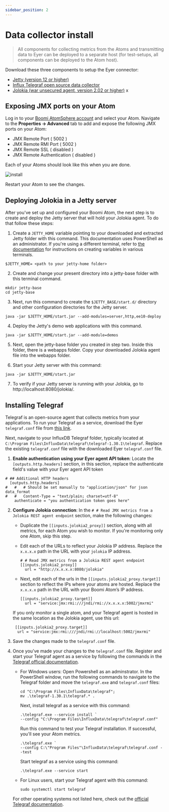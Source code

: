 ```yaml
---
sidebar_position: 2
---
```


# Data collector install

> All components for collecting metrics from the Atoms and transmitting data to Eyer can be deployed to a separate host (for test-setups, all components can be deployed to the Atom host).

Download these three components to setup the Eyer connector:

* [Jetty (version 12 or higher)](https://eclipse.dev/jetty/download.php)
* [Influx Telegraf open source data collector](https://www.influxdata.com/downloads/)
* [Jolokia (war unsecured agent, version 2.02 or higher)](https://jolokia.org/download.html)
x

## Exposing JMX ports on your Atom

Log in to your [Boomi AtomSphere account](https://platform.boomi.com/) and select your Atom. Navigate to the **Properties -> Advanced** tab to add and expose the following JMX ports on your Atom:



* JMX Remote Port ( 5002 )
* JMX Remote RMI Port ( 5002 )
* JMX Remote SSL ( disabled )
* JMX Remote Authentication ( disabled )

Each of your Atoms should look like this when you are done.



![install](./img/install.png)


Restart your Atom to see the changes.


## Deploying Jolokia in a Jetty server

After you've set up and configured your Boomi Atom, the next step is to create and deploy the Jetty server that will hold your Jolokia agent. To do that follow these steps:

1. Create a `JETTY_HOME` variable pointing to your downloaded and extracted Jetty folder with this command. This documentation uses PowerShell as an administrator. If you're using a different terminal, refer to [the documentation](https://www.twilio.com/en-us/blog/how-to-set-environment-variables-html) for instructions on creating variables in various terminals.

  ```
  $JETTY_HOME= <path to your jetty-home folder>
  ```

2. Create and change your present directory into a jetty-base folder with this terminal command.
  ```
  mkdir jetty-base
  cd jetty-base
  ```


3. Next, run this command to create the `$JETTY_BASE/start.d/` directory and other configuration directories for the Jetty server.
  ```
  java -jar $JETTY_HOME/start.jar --add-modules=server,http,ee10-deploy
  ```


4. Deploy the Jetty's demo web applications with this command.
  ```
  java -jar $JETTY_HOME/start.jar --add-module=demos
  ```


5. Next, open the jetty-base folder you created in step two. Inside this folder, there is a webapps folder. Copy your downloaded Jolokia agent file into the webapps folder.


6. Start your Jetty server with this command: 
  ```
  java -jar $JETTY_HOME/start.jar 

  ```


7. To verify if your Jetty server is running with your Jolokia, go to http://localhost:8080/jolokia/.



## Installing Telegraf 

Telegraf is an open-source agent that collects metrics from your applications. To run your Telegraf as a service, download the Eyer `telegraf.conf` file from [this link](https://drive.google.com/uc?export=download&id=1HR1ODNDn57f1cXzsolWZ6p3HBndJJCwl).

Next, navigate to your InfluxDB Telegraf folder, typically located at `C:\Program Files\InfluxData\telegraf\telegraf-1.30.1\telegraf`. Replace the existing `telegraf.conf` file with the downloaded Eyer `telegraf.conf` file.

1. **Enable authentication using your Eyer agent API token**: Locate the `[outputs.http.headers]` section, in this section, replace the authenticate field's value with your Eyer agent API token

  ```
  # ## Additional HTTP headers
    [outputs.http.headers]
  #   #   # Should be set manually to "application/json" for json data_format
  #   #   Content-Type = "text/plain; charset=utf-8"
      authenticate = "you authentication token goes here"

  ```
2. **Configure Jolokia connection**: In the `# # Read JMX metrics from a Jolokia REST agent endpoint` section, make the following changes:

    * Duplicate the `[[inputs.jolokia2_proxy]]` section, along with all metrics, for each Atom you wish to monitor. If you're monitoring only one Atom, skip this step.

    * Edit each of the URLs to reflect your Jolokia IP address. Replace the `x.x.x.x` path in the URL with your `jolokia` IP address.

      ```
      # # Read JMX metrics from a Jolokia REST agent endpoint
      [[inputs.jolokia2_proxy]]
        url = "http://x.x.x.x:8080/jolokia"
      ```


    * Next, edit each of the urls in the `[[inputs.jolokia2_proxy.target]]` section to reflect the IPs where your atoms are hosted. Replace the `x.x.x.x` path in the URL with your Boomi Atom’s IP address.  

      ```
      [[inputs.jolokia2_proxy.target]]
        url = "service:jmx:rmi:///jndi/rmi://x.x.x.x:5002/jmxrmi"
      ```



    If you only monitor a single atom, and your Telegraf agent is hosted in the same location as the Jolokia agent, use this url:


    ```
     [[inputs.jolokia2_proxy.target]]
      url = "service:jmx:rmi:///jndi/rmi://localhost:5002/jmxrmi"
    ```


3. Save the changes made to the `telegraf.conf` file.

4. Once you’ve made your changes to the `telegraf.conf` file. Register and start your Telegraf agent as a service by following the commands in the [Telegraf official documentation](https://docs.influxdata.com/telegraf/v1/install/).


    * For Windows users: Open Powershell as an adminstrator. In the PowerShell window, run the following commands to navigate to the Telegraf folder and move the `telegraf.exe` and `telegraf.conf` files:
       
        ```
        cd "C:\Program Files\InfluxData\telegraf"; 
        mv .\telegraf-1.30.1\telegraf.* .
        ```
        
        Next, install telegraf as a service with this command:
        ```
       .\telegraf.exe --service install `
        --config "C:\Program Files\InfluxData\telegraf\telegraf.conf"           
        ```
        Run this command to test your Telegraf installation. If successful, you'll see your Atom metrics.

        ```
        .\telegraf.exe `
        --config C:\"Program Files"\InfluxData\telegraf\telegraf.conf --test
        ```

        Start telegraf as a service using this command:
        ```
        .\telegraf.exe --service start
        ```



    * For Linux users, start your Telegraf agent with this command:

        ```
        sudo systemctl start telegraf

        ```

    For other operating systems not listed here, check out the [official Telegraf documentation](https://docs.influxdata.com/telegraf/v1/install/).